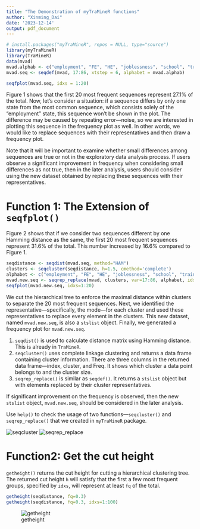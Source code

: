```yaml
---
title: "The Demonstration of myTraMineR functions"
author: "Xinming_Dai"
date: '2023-12-14'
output: pdf_document
---
```


```r
# install.packages("myTraMineR", repos = NULL, type="source")
library(myTraMineR)
library(TraMineR)
data(mvad)
mvad.alphab <- c("employment", "FE", "HE", "joblessness", "school", "training")
mvad.seq <- seqdef(mvad, 17:86, xtstep = 6, alphabet = mvad.alphab)
```

```r
seqfplot(mvad.seq, idxs = 1:20)
```

Figure 1 shows that the first 20 most frequent sequences represent 27.1% of the total. Now, let's consider a situation: if a sequence differs by only one state from the most common sequence, which consists solely of the "employment" state, this sequence won't be shown in the plot. The difference may be caused by repeating error—noise, so we are interested in plotting this sequence in the frequency plot as well. In other words, we would like to replace sequences with their representatives and then draw a frequency plot.

Note that it will be important to examine whether small differences among sequences are true or not in the exploratory data analysis process. If users observe a significant improvement in frequency when considering small differences as not true, then in the later analysis, users should consider using the new dataset obtained by replacing these sequences with their representatives.

# Function 1:  The Extension of `seqfplot()` 
Figure 2 shows that if we consider two sequences different by one Hamming distance as the same, the first 20 most frequent sequences represent 31.6% of the total. This number increased by 16.6% compared to Figure 1.

```r
seqdistance <- seqdist(mvad.seq, method="HAM")
clusters <- seqcluster(seqdistance, h=1.5, cmethod='complete')
alphabet <- c("employment", "FE", "HE", "joblessness", "school", "training")
mvad.new.seq <- seqrep_replace(mvad, clusters, var=17:86, alphabet, idxs=1:20, xtsetp=6)
seqfplot(mvad.new.seq, idxs=1:20)
```

We cut the hierarchical tree to enforce the maximal distance within clusters to separate the 20 most frequent sequences. Next, we identified the representative—specifically, the mode—for each cluster and used these representatives to replace every element in the clusters. This new dataset, named `mvad.new.seq`, is also a `stslist` object. Finally, we generated a frequency plot for `mvad.new.seq`.

1. `seqdist()` is used to calculate distance matrix using Hamming distance. This is already in `TraMineR`. 
2. `seqcluster()` uses complete linkage clustering and returns a data frame containing cluster information. There are three columns in the returned data frame—index, cluster, and Freq. It shows which cluster a data point belongs to and the cluster size.
3. `seqrep_replace()` is similar as `seqdef()`. It returns a `stslist` object but with elements replaced by their cluster representatives.

If significant improvement on the frequency is observed, then the new `stslist` object, `mvad.new.seq`, should be considered in the later analysis.

Use `help()` to check the usage of two functions—`seqcluster()` and `seqrep_replace()` that we created in `myTraMineR` package.

![seqcluster](seqcluster_help.png)
![seqrep_replace](seqrep_replace_help.png)


# Function2: Get the cut height

`getheight()` returns the cut height for cutting a hierarchical clustering tree. The returned cut height `h` will satisfy that the first a few most frequent groups, specified by `idxs`, will represent at least `fq` of the total.

```r
getheight(seqdistance, fq=0.3)
getheight(seqdistance, fq=0.3, idxs=1:100)
```
![getheight](getheight.png)

